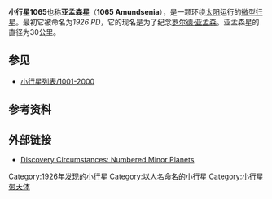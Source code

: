 {{Infobox planet
| minorplanet = yes
|width           = 25em
|background      = #FFFFC0 |
name=1065 Amundsenia
| discoverer=[[谢尔盖·别利亚夫斯基|谢尔盖·别利亚夫斯基]]
| discovered=1926年8月4日 
| named_after = [[罗尔德·亚孟森|罗尔德·亚孟森]]
| mp_category=[[火星軌道穿越小行星|火星軌道穿越小行星]]<ref name=JPL>*[http://ssd.jpl.nasa.gov/sbdb.cgi?sstr=1065%20Amundsenia;orb=0;cov=0;log=0#orb JPL Small-Body Database Browser<!-- Bot generated title -->]</ref>
| alt_names=1926 PD;1930 XL<br/>1955 QE;1955 RD<br/>{{Mp|1955 SM|1}}
| epoch=[[Julian_day|JD]] 2445600.5
| orbit_ref = <ref name=JPL />
| semimajor=2.3596038 AU
| perihelion=1.6570129 AU
| aphelion=3.0621947 [[天文单位|AU]]
| period= 1323.9057028 [[day|d]] (	3.62 [[Julian_year_(astronomy)|a]])
| avg_speed=
| eccentricity=0.2977580 	
| inclination=8.36808 °
| arg_peri=353.15041 °
| asc_node=330.39659 °
| mean_anomaly=161.63568 [[角度|°]]
| dimensions= 
| mass=
| density=
| surface_grav=
| escape_velocity=
| rotation=7.7594 h
| spectral_type=[[S-型小行星|S]] <ref name=JPL/>
| abs_magnitude=13.2
| albedo=
| single_temperature= }}
'''小行星1065'''也称'''亚孟森星'''（'''1065 Amundsenia'''），是一颗环绕[[太阳|太阳]]运行的[[微型行星|微型行星]]。最初它被命名为''1926 PD''，它的现名是为了纪念[[罗尔德·亚孟森|罗尔德·亚孟森]]。亚孟森星的直径为30公里。

==参见==
* [[小行星列表/1001-2000|小行星列表/1001-2000]]

== 参考资料 ==
<references/>

==外部链接==
* [http://cfa-www.harvard.edu/iau/lists/NumberedMPs.txt Discovery Circumstances: Numbered Minor Planets] {{Wayback|url=http://cfa-www.harvard.edu/iau/lists/NumberedMPs.txt |date=20080517010638 }}

{{Minor Planet Number|[[小行星1064|1064 Aethusa]]|[[小行星1066|1066 Lobelia]]}}

[[Category:1926年发现的小行星|Category:1926年发现的小行星]]
[[Category:以人名命名的小行星|Category:以人名命名的小行星]]
[[Category:小行星带天体|Category:小行星带天体]]
{{Beltasteroid-stub}}